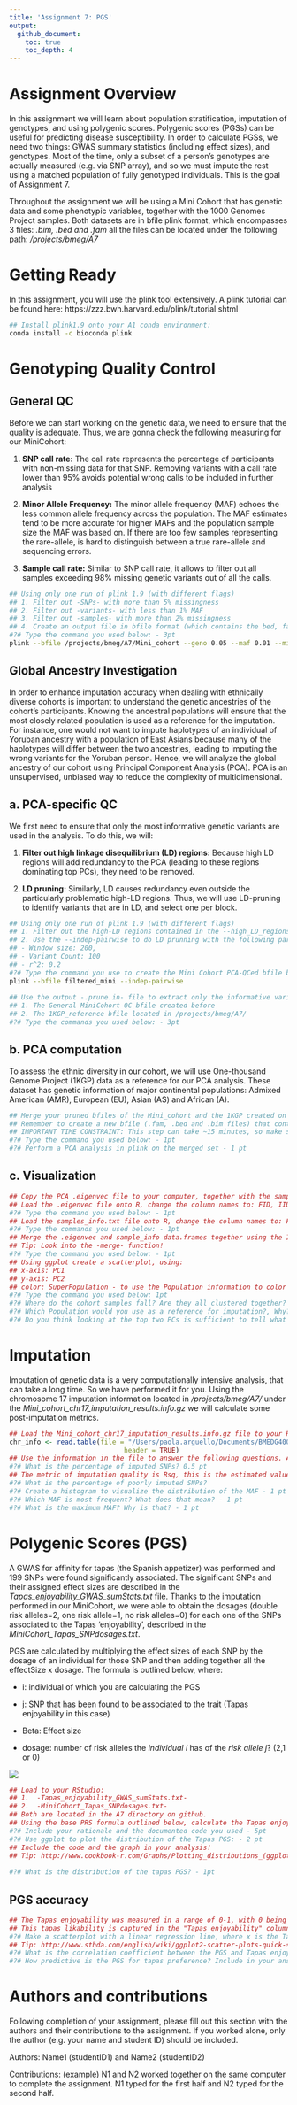 ```yaml
---
title: 'Assignment 7: PGS'
output:
  github_document:
    toc: true
    toc_depth: 4
---
```


# Assignment Overview

In this assignment we will learn about population stratification, imputation of genotypes, and using polygenic scores.  Polygenic scores (PGSs) can be useful for predicting disease susceptibility. In order to calculate PGSs, we need two things: GWAS summary statistics (including effect sizes), and genotypes. Most of the time, only a subset of a person's genotypes are actually measured (e.g. via SNP array), and so we must impute the rest using a matched population of fully genotyped individuals. This is the goal of Assignment 7.

Throughout the assignment we will be using a Mini Cohort that has genetic data and some phenotypic variables, together with the 1000 Genomes Project samples. Both datasets are in bfile plink format, which encompasses 3 files: *.bim, .bed and .fam* all the files can be located under the following path: */projects/bmeg/A7*


# Getting Ready 

In this assignment, you will use the plink tool extensively. A plink tutorial can be found here: https://zzz.bwh.harvard.edu/plink/tutorial.shtml

```bash
## Install plink1.9 onto your A1 conda environment:
conda install -c bioconda plink
```


# Genotyping Quality Control


## General QC

Before we can start working on the genetic data, we need to ensure that the quality is adequate. Thus, we are gonna check the following measuring for our MiniCohort:

   1. **SNP call rate:** The call rate represents the percentage of participants with non-missing data for that SNP. Removing variants with a call rate lower than 95% avoids potential wrong calls to be included in further analysis
   
   2. **Minor Allele Frequency:** The minor allele frequency (MAF) echoes the less common allele frequency across the population. The MAF estimates tend to be more accurate for higher MAFs and the population sample size the MAF was based on. If there are too few samples representing the rare-allele, is hard to distinguish between a true rare-allele and sequencing errors.
   
   3. **Sample call rate:** Similar to SNP call rate, it allows to filter out all samples exceeding 98% missing genetic variants out of all the  calls. 
   

```bash
## Using only one run of plink 1.9 (with different flags)
## 1. Filter out -SNPs- with more than 5% missingness
## 2. Filter out -variants- with less than 1% MAF
## 3. Filter out -samples- with more than 2% missingness
## 4. Create an output file in bfile format (which contains the bed, fam and bim files) for the MiniCohort QCed data
#?# Type the command you used below: - 3pt
plink --bfile /projects/bmeg/A7/Mini_cohort --geno 0.05 --maf 0.01 --mind 0.02 --make-bed --out filtered_mini

```


## Global Ancestry Investigation

In order to enhance imputation accuracy when dealing with ethnically diverse cohorts is important to understand the genetic ancestries of the cohort's participants. Knowing the ancestral populations will ensure that the most closely related population is used as a reference for the imputation. For instance, one would not want to impute haplotypes of an individual of Yoruban ancestry with a population of East Asians because many of the haplotypes will differ between the two ancestries, leading to imputing the wrong variants for the Yoruban person. Hence, we will analyze the global ancestry of our cohort using Principal Component Analysis (PCA). PCA is an unsupervised, unbiased way to reduce the complexity of multidimensional.

## a. PCA-specific QC

We first need to ensure that only the most informative genetic variants are used in the analysis. To do this, we will: 

   1. **Filter out high linkage disequilibrium (LD) regions:** Because high LD regions will add redundancy to the PCA (leading to these regions dominating top PCs), they need to be removed. 
   
   2. **LD pruning:** Similarly, LD causes redundancy even outside the particularly problematic high-LD regions. Thus, we will use LD-pruning to identify variants that are in LD, and select one per block.
   
```bash
## Using only one run of plink 1.9 (with different flags)
## 1. Filter out the high-LD regions contained in the --high_LD_regions_hg19.txt-- file, located in /projects/bmeg/A7/
## 2. Use the --indep-pairwise to do LD prunning with the following parameters:
## - Window size: 200, 
## - Variant Count: 100 
## - r^2: 0.2 
#?# Type the command you use to create the Mini Cohort PCA-QCed bfile below: - 1pt
plink --bfile filtered_mini --indep-pairwise 
 
## Use the output -.prune.in- file to extract only the informative variants and create a new bfile format (bed, fam and bim files) from:
## 1. The General MiniCohort QC bfile created before
## 2. The 1KGP_reference bfile located in /projects/bmeg/A7/
#?# Type the commands you used below: - 3pt
```

## b. PCA computation

To assess the ethnic diversity in our cohort, we will use One-thousand Genome Project (1KGP) data as a reference for our PCA analysis. These dataset has genetic information of major continental populations: Admixed American (AMR), European (EU), Asian (AS) and African (A). 

```bash
## Merge your pruned bfiles of the Mini_cohort and the 1KGP created on the previous step 
## Remember to create a new bfile (.fam, .bed and .bim files) that contains the merged data.
## IMPORTANT TIME CONSTRAINT: This step can take ~15 minutes, so make sure to check the server status before you run it!
#?# Type the command you used below: - 1pt
#?# Perform a PCA analysis in plink on the merged set - 1 pt
```

## c. Visualization

```r
## Copy the PCA .eigenvec file to your computer, together with the samples_info.txt located in /projects/bmeg/A7/
## Load the .eigenvec file onto R, change the column names to: FID, IID, PC1, PC2, PC3, ..., PC20
#?# Type the command you used below: - 1pt
## Load the samples_info.txt file onto R, change the column names to: FID, IID, SuperPopulation, Population
#?# Type the commands you used below: - 1pt
## Merge the .eigenvec and sample_info data.frames together using the IID column
## Tip: Look into the -merge- function!
#?# Type the command you used below: - 1pt
## Using ggplot create a scatterplot, using: 
## x-axis: PC1
## y-axis: PC2
## color: SuperPopulation - to use the Population information to color the samples and be able to appreciate population structure!
#?# Type the command you used below: 1pt
#?# Where do the cohort samples fall? Are they all clustered together? - 1 pt
#?# Which Population would you use as a reference for imputation?, Why? - 1 pt
#?# Do you think looking at the top two PCs is sufficient to tell what population is best? Why/why not? - 2 pt
```

# Imputation

Imputation of genetic data is a very computationally intensive analysis, that can take a long time. So we have performed it for you. Using the chromosome 17 imputation information located in */projects/bmeg/A7/* under the *Mini_cohort_chr17_imputation_results.info.gz* we will calculate some post-imputation metrics. 

```r
## Load the Mini_cohort_chr17_imputation_results.info.gz file to your Rstudio environment 
chr_info <- read.table(file = "/Users/paola.arguello/Documents/BMEDG400/Assignment_Keys/2021Jan/Assignment_7/Mini_cohort_chr17_imputation_results.info.gz",
                             header = TRUE)
## Use the information in the file to answer the following questions. Accompany each of the answers with the code you used to get to them and a brief explanation of your thought process behind.
#?# What is the percentage of imputed SNPs? 0.5 pt
## The metric of imputation quality is Rsq, this is the estimated value of the squared correlation between imputed and true genotypes. Since true genotypes are not available, this calculation is based on the idea that poorly imputed genotype counts will shrink towards their expectations based on allele frequencies observed in the population (https://genome.sph.umich.edu/wiki/Minimac3_Info_File#Rsq).  An Rsq < 0.3 is often used to flag poorly imputed SNPs. 
#?# What is the percentage of poorly imputed SNPs?
#?# Create a histogram to visualize the distribution of the MAF - 1 pt
#?# Which MAF is most frequent? What does that mean? - 1 pt
#?# What is the maximum MAF? Why is that? - 1 pt
```

# Polygenic Scores (PGS) 

A GWAS for affinity for tapas (the Spanish appetizer) was performed and 199 SNPs were found significantly associated. The significant SNPs and their assigned effect sizes are described in the *Tapas_enjoyability_GWAS_sumStats.txt* file. Thanks to the imputation performed in our MiniCohort, we were able to obtain the dosages (double risk alleles=2, one risk allele=1, no risk alleles=0) for each one of the SNPs associated to the Tapas 'enjoyability', described in the *MiniCohort_Tapas_SNPdosages.txt*. 

PGS are calculated by multiplying the effect sizes of each SNP by the dosage of an individual for those SNP and then adding together all the effectSize x dosage. The formula is outlined below, where:

  - i: individual of which you are calculating the PGS
  
  - j: SNP that has been found to be associated to the trait (Tapas enjoyability in this case)

  - Beta: Effect size

  - dosage: number of risk alleles the *individual i* has of the *risk allele j*? (2,1 or 0)

![](PGS_formula.png)

```r
## Load to your RStudio:
## 1.  -Tapas_enjoyability_GWAS_sumStats.txt-
## 2.  -MiniCohort_Tapas_SNPdosages.txt- 
## Both are located in the A7 directory on github.
## Using the base PRS formula outlined below, calculate the Tapas enjoyability PGS for the individuals in the Mini Cohort 
#?# Include your rationale and the documented code you used - 5pt
#?# Use ggplot to plot the distribution of the Tapas PGS: - 2 pt
## Include the code and the graph in your analysis! 
## Tip: http://www.cookbook-r.com/Graphs/Plotting_distributions_(ggplot2)/
 
#?# What is the distribution of the tapas PGS? - 1pt
```

## PGS accuracy

```r
## The Tapas enjoyability was measured in a range of 0-1, with 0 being hating tapas and 1 being completely in love with tapas.
## This tapas likability is captured in the "Tapas_enjoyability" column of the -MiniCohort_Tapas_SNPdosages.txt- file. 
#?# Make a scatterplot with a linear regression line, where x is the Tapas-PGS and y is their actual Tapas enjoyability - 2 pt
## Tip: http://www.sthda.com/english/wiki/ggplot2-scatter-plots-quick-start-guide-r-software-and-data-visualization
#?# What is the correlation coefficient between the PGS and Tapas enjoyability? Is Spearman or Pearson correlation more appropriate here? Why? - 3 pt
#?# How predictive is the PGS for tapas preference? Include in your answer why do you think it is/isn't accurate and what could affect its predicitvity - 2pt 
```


# Authors and contributions

Following completion of your assignment, please fill out this section with the authors and their contributions to the assignment.  If you worked alone, only the author (e.g. your name and student ID) should be included.

Authors: Name1 (studentID1) and Name2 (studentID2)

Contributions: (example) N1 and N2 worked together on the same computer to complete the assignment. N1 typed for the first half and N2 typed for the second half. 

